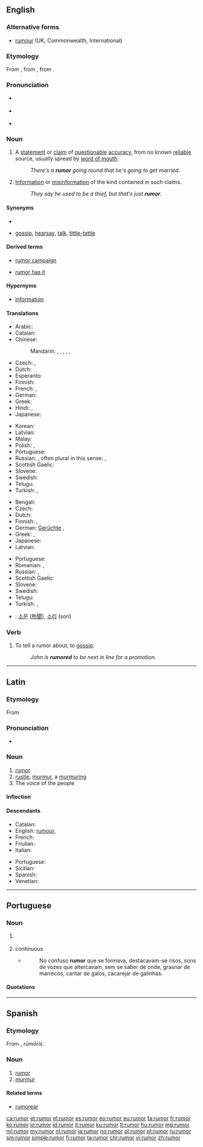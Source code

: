==English==

===Alternative forms===
* [[rumour]] (UK, Commonwealth, International)

===Etymology===
From {{etyl|enm|en}} {{term|rumour|lang=enm}}, from {{etyl|fro|en}} {{term|rumeur|lang=fro}}, from {{etyl|la|en}} {{m|la|rūmor||common talk}}.

===Pronunciation===
* {{a|UK}} {{IPA|/ˈɹuːmə(ɹ)/|lang=en}}
* {{a|US}} {{IPA|/ˈɹumɚ/|lang=en}}
* {{rhymes|uːmə(r)|lang=en}}

===Noun===
{{en-noun|~|rumors}}

# {{context|US|countable|lang=en}} A [[statement]] or [[claim]] of [[questionable]] [[accuracy]], from no known [[reliable]] source, usually spread by [[word of mouth]].
#: ''There's a '''rumor''' going round that he's going to get married.''
# {{context|US|uncountable|lang=en}} [[information|Information]] or [[misinformation]] of the kind contained in such claims.
#: ''They say he used to be a thief, but that's just '''rumor'''.''

====Synonyms====
* {{sense|piece of information}}
* {{sense|information}} [[gossip]], [[hearsay]], [[talk]], [[tittle-tattle]]

====Derived terms====
{{rel-top|Terms derived from ''rumor'' (noun)}}
* [[rumor campaign]]
{{rel-mid}}
* [[rumor has it]]
{{rel-bottom}}

====Hypernyms====
* [[information]]

====Translations====
{{trans-top|statement or claim from no known reliable source}}
* Arabic: {{t|ar|إشاعة|tr=Ishaa'at|sc=Arab}}
* Catalan: {{t+|ca|rumor|m}}
* Chinese:
*: Mandarin: {{t|cmn|謠言|sc=Hani}}, {{t+|cmn|谣言|tr=yáoyán|sc=Hani}}, {{t|cmn|傳聞|sc=Hani}}, {{t+|cmn|传闻|tr=chuánwén|sc=Hani}}, {{t+|cmn|傳言|sc=Hani}}, {{t|cmn|传言|tr=chuányán|sc=Hani}}
* Czech: {{t|cs|zvěst|f}}, {{t|cs|drby}}
* Dutch: {{t+|nl|gerucht|n}}
* Esperanto: {{t|eo|onidiro}}
* Finnish: {{t+|fi|huhu}}
* French: {{t+|fr|rumeur|f}}, {{t+|fr|bruit|m}}
* German: {{t+|de|Gerücht|n}}
* Greek: {{t+|el|φήμη|f|tr=fími}}
* Hindi: {{t|hi|अफवाह|tr=aphavāh|sc=Deva}}, {{t|hi|गप्प|tr=gapp|sc=Deva}}
* Japanese: {{t+|ja|噂|tr=[[うわさ]], uwasa}}
{{trans-mid}}
* Korean: {{t+|ko|소문|sc=Kore}}
* Latvian: {{t|lv|bauma|f}}
* Malay: {{t|ms|khabar angin}}
* Polish: {{t+|pl|pogłoska|f}}, {{t+|pl|plotka|f}}
* Portuguese: {{t+|pt|rumor|m}}
* Russian: {{t+|ru|слух|m|sc=Cyrl|tr=slux}}, often plural in this sense: {{t+|ru|слух|alt=слухи|m-p|tr=slúxi}}, {{t+|ru|молва|f|tr=molvá|sc=Cyrl}}
* Scottish Gaelic: {{t|gd|fathann|m}}
* Slovene: {{t|sl|govorica|f}}
* Swedish: {{t+|sv|rykte|n}}
* Telugu: {{t+|te|పుకారు|tr=pukaaru}}
* Turkish: {{t+|tr|söylenti}}, {{t+|tr|rivayet}}
{{trans-bottom}}

{{trans-top|uncountable: information}}
* Bengali: {{t|bn|গুজব}}
* Czech: {{t|cs|drby}}
* Dutch: {{t+|nl|geruchten|p}}
* Finnish: {{t+|fi|huhu}}, {{t+|fi|kuulopuhe}}
* German: [[Gerücht]]e {{g|n-p}}, {{t+|de|Gerede|n}}
* Greek: {{t|el|φήμες|f|p|tr=fímes}}, {{t+|el|διαδόσεις|f|p|tr=diadóseis}}
* Japanese: {{t+|ja|噂|tr=[[うわさ]], uwasa}}
* Latvian: {{t|lv|baumas|f-p}}
{{trans-mid}}
* Portuguese: {{t+|pt|rumor|m}}
* Romanian: {{t+|ro|zvon|n}}, {{t|ro|zvonuri|n-p}}
* Russian: {{t|ru|слухи|m-p|tr=slúxi}}, {{t+|ru|молва|f|sc=Cyrl|tr=molvá}}
* Scottish Gaelic: {{t|gd|fathann|m}}
* Slovene: {{t|sl|govorica|f}}
* Swedish: {{t+|sv|rykte|n}}
* Telugu: {{t+|te|పుకారు|tr=pukaaru}}
* Turkish: {{t+|tr|söylenti}}, {{t+|tr|rivayet}}
{{trans-bottom}}
{{checktrans-top}}
* {{ttbc|ko}}: [[소문]] ([[所聞]]), [[소리]] (sori)
{{trans-bottom}}

===Verb===
{{en-verb}}

# {{context|transitive|usually|used in the [[passive voice]]|lang=en}} To tell a rumor about; to [[gossip]].
#: ''John is '''rumored''' to be next in line for a promotion.''

----

==Latin==

===Etymology===
From {{etyl|ine-pro|la}} {{m|ine-pro|*rAwə-||to shout, to roar}}

===Pronunciation===
* {{la-pronunc|rūmor}}

===Noun===
{{la-noun|rūmor|rumoris|rūmōris|m|third}}

# [[#English|rumor]]
# [[rustle]], [[murmur]], a [[murmuring]]
# The voice of the people

====Inflection====
{{la-decl-3rd|rūmor|rūmōr}}

====Descendants====
{{top2}}
* Catalan: {{l|ca|rumor}}
* English: [[rumour]], {{l|en|rumor}}
* French: {{l|fr|rumeur}}
* Friulian: {{l|fur|romôr}}
* Italian: {{l|it|rumore}}
{{mid2}}
* Portuguese: {{l|pt|rumor}}
* Sicilian: {{l|scn|rumuri}}
* Spanish: {{l|es|rumor}}
* Venetian: {{l|vec|rumor}}
{{bottom}}

----

==Portuguese==

===Noun===
{{pt-noun|m}}

# {{l|en|rumour}} {{gloss|statement or claim from no known reliable source}}
# continuous {{l|en|noise}}
#*{{RQ:O Cortiço}}
#*:No confuso '''rumor''' que se formava, destacavam-se risos, sons de vozes que altercavam, sem se saber de onde, grasnar de marrecos, cantar de galos, cacarejar de galinhas.

====Quotations====
{{seeCites}}

----

==Spanish==

===Etymology===
From {{etyl|la|es}} {{m|la|rūmor}}, ''rūmōris''.

===Noun===
{{es-noun|m|es}}

# [[#English|rumor]]
# [[murmur]]

====Related terms====
* [[rumorear]]

[[ca:rumor]]
[[et:rumor]]
[[el:rumor]]
[[es:rumor]]
[[eo:rumor]]
[[eu:rumor]]
[[fa:rumor]]
[[fr:rumor]]
[[ko:rumor]]
[[io:rumor]]
[[id:rumor]]
[[it:rumor]]
[[ku:rumor]]
[[lt:rumor]]
[[hu:rumor]]
[[mg:rumor]]
[[ml:rumor]]
[[my:rumor]]
[[nl:rumor]]
[[ja:rumor]]
[[no:rumor]]
[[pl:rumor]]
[[pt:rumor]]
[[ru:rumor]]
[[sm:rumor]]
[[simple:rumor]]
[[fi:rumor]]
[[ta:rumor]]
[[chr:rumor]]
[[vi:rumor]]
[[zh:rumor]]